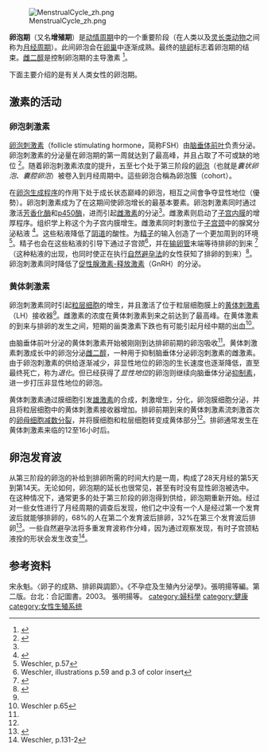 [[File:MenstrualCycle_zh.png|thumb]]

'''卵泡期'''（又名'''增殖期'''）是[[动情周期|动情周期]]中的一个重要阶段（在人类以及[[灵长目|灵长类动物]]之间称为[[月经周期|月经周期]]）。此间卵泡会在[[卵巢|卵巢]]中逐渐成熟。最终的[[排卵|排卵]]标志着卵泡期的结束。[[雌二醇|雌二醇]]是控制卵泡期的主导激素<!--
 --><ref>{{cite paper | author = Bagnell, C | title = Animal Reproduction | publisher = Rutgers University Department of Animal Sciences | date = 2005 }}</ref>。

下面主要介绍的是有关人类女性的卵泡期。

==激素的活动==

===卵泡刺激素===

[[卵泡刺激素|卵泡刺激素]]（follicle stimulating hormone，简称FSH）由[[脑下垂体|脑垂体前叶]]负责分泌。卵泡刺激素的分泌量在卵泡期的第一周就达到了最高峰，并且占取了不可或缺的地位<!--
 --><ref name="silverthorn">{{cite book | author = Dee Unglaub Silverthorn | title = Human physiology: an integrated approach | url = https://archive.org/details/humanphysiology00deeu | publisher = Pearson/Benjamin Cummings | location = San Francisco | year = 2004 | id = ISBN 978-0-13-102015-3 | edition = Third edition | pages = Chapter 26: Reproduction and Development, and Chapter 23 Endocrine control of growth and metabolism }}</ref>。随着卵泡刺激素浓度的提升，五至七个处于第三阶段的[[卵泡|卵泡]]（也就是''囊状卵泡''、''囊腔卵泡''）被卷入到月经周期中。這些卵泡合稱為卵泡簇（cohort）。

在[[卵泡生成程序|卵泡生成程序]]的作用下处于成长状态巅峰的卵泡，相互之间會争夺显性地位（優勢）。卵泡刺激素成为了在这期间使卵泡增长的最基本要素。卵泡刺激素同时通过激活[[芳香化酶|芳香化酶]]和[[p450酶|p450酶]]，进而引起[[雌激素|雌激素]]的分泌<ref name="silverthorn" />。雌激素则启动了[[子宫|子宫内膜]]的增厚程序。组织学上称这个为子宫内膜增生。雌激素同时刺激位于[[子宫颈|子宫颈]]中的腺窝分泌粘液<!--
 --><ref name="tcoyf">{{cite book | first=Toni | last=Weschler | year=2002 | title=Taking Charge of Your Fertility | url=https://archive.org/details/takingchargeofyo00toni | pages=p.360 | edition=Revised Edition | publisher=HarperCollins | location=New York | id=ISBN 978-0-06-093764-5 }}</ref>。这些粘液降低了[[阴道|阴道]]的酸性。为[[精子|精子]]的输入创造了一个更加周到的环境<ref>Weschler, p.57</ref>。精子也会在这些粘液的引导下通过子宫颈<ref>Weschler, illustrations p.59 and p.3 of color insert</ref>，并在[[输卵管|输卵管]]末端等待排卵的到来<!--
 --><ref>{{cite web |last=Ellington |first=Joanna |title=Sperm Transport to the Fallopian Tubes |work=Frequently Asked Questions with Dr. E |publisher=INGfertility Inc |date=2004 |url=http://www.ingfertility.com/FAQs.html#Sperm_Leaking_Out_After_Intercourse-_Lessons_in_Sperm_Transport_Through_the_Cervix_ |accessdate=2006-08-13 |deadurl=yes |archiveurl=https://web.archive.org/web/20060713234557/http://www.ingfertility.com/FAQs.html#Sperm_Leaking_Out_After_Intercourse-_Lessons_in_Sperm_Transport_Through_the_Cervix_ |archivedate=2006-07-13 }}</ref>（这种粘液的出现，也同时使正在执行[[自然避孕法|自然避孕法]]的女性获知了排卵的到来）<ref>{{Cite web |url=http://www2.hu-berlin.de/sexology/ECC2/html/billings_method.html |title=宫颈黏液法（比林斯法） |accessdate=2007-05-14 |archive-date=2008-09-27 |archive-url=https://web.archive.org/web/20080927022702/http://www2.hu-berlin.de/sexology/ECC2/html/billings_method.html |dead-url=yes }}</ref>。卵泡刺激素同时降低了[[促性腺激素-释放激素|促性腺激素-释放激素]]（GnRH）的分泌。

===黄体刺激素===

卵泡刺激素同时引起[[粒层细胞|粒层细胞]]的增生，并且激活了位于粒层细胞膜上的[[黄体刺激素|黄体刺激素]]（LH）接收器<ref name="silverthorn" />。雌激素的浓度在黄体刺激素到来之前达到了最高峰。在黄体激素的到来与排卵的发生之间，短期的甾类激素下跌也有可能引起月经中期的出血<ref>Weschler p.65</ref>。

由脑垂体前叶分泌的黄体刺激素开始被刚刚到达排卵前期的卵泡吸收<ref name="silverthorn" />。黄体刺激素刺激成长中的卵泡分泌[[雌二醇|雌二醇]]，一种用于抑制脑垂体分泌卵泡刺激素的雌激素。由于卵泡刺激素的供给逐渐减少，非显性地位的卵泡的生长速度也逐渐降低，直至最终死亡，称为''退化''。但已经获得了''显性地位''的卵泡则继续向脑垂体分泌[[抑制素|抑制素]]，进一步打压非显性地位的卵泡。

黄体刺激素通过膜细胞引发[[雄激素|雄激素]]的合成，刺激增生，分化，卵泡膜细胞分泌，并且将粒层细胞中的黄体刺激素接收器增加。排卵前期到来的黄体刺激素流刺激首次的[[卵母细胞|卵母细胞]][[减数分裂|减数分裂]]，并将膜细胞和粒层细胞转变成黄体部分<ref name="silverthorn" />。排卵通常发生在黄体刺激素来临的12至16小时后。

==卵泡发育波==

从第三阶段的卵泡的补给到排卵所需的时间大约是一周，构成了28天月经的第5天到第14天。无论如何，卵泡期的延长也很常见，甚至有时没有显性卵泡被选中。在这种情况下，通常更多的处于第三阶段的卵泡得到供给，卵泡期重新开始。经过对一些女性进行了月经周期的调查后发现，他们之中没有一个人是经过第一个发育波后就能够排卵的，68%的人在第二个发育波后排卵，32%在第三个发育波后排卵<ref>{{cite journal | author = Baerwald A, Adams G, Pierson R | title = A new model for ovarian follicular development during the human menstrual cycle. | journal = Fertil Steril | volume = 80 | issue = 1 | pages = 116-22 | year = 2003 | id = PMID 12849812}}</ref>。一些自然避孕法将多重发育波称作分峰，因为通过观察发现，有时子宫颈粘液拴的形状会发生改变<ref>Weschler, p.131-2</ref>。

==参考资料==
<div class="references-2column">
<references/>
</div>
宋永魁。〈卵子的成熟、排卵與調節〉。《不孕症及生殖內分泌學》。張明揚等編。第二版。台北：合記圖書。2003。
張明揚等。
{{生殖生理学}}
[[category:婦科學|category:婦科學]]
[[category:健康|category:健康]]
[[category:女性生殖系统|category:女性生殖系统]]